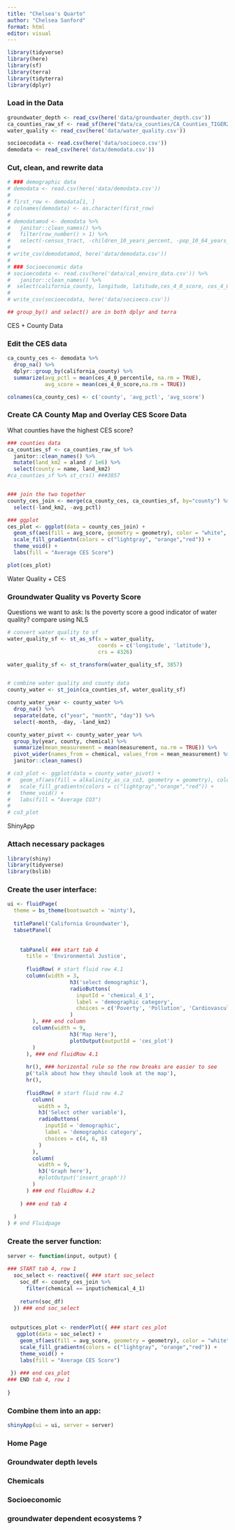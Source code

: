 ```yaml
---
title: "Chelsea's Quarto"
author: "Chelsea Sanford"
format: html
editor: visual
---
```


```r
library(tidyverse)
library(here)
library(sf)
library(terra)
library(tidyterra)
library(dplyr)
```

### Load in the Data

```r
groundwater_depth <- read_csv(here('data/groundwater_depth.csv'))
ca_counties_raw_sf <- read_sf(here("data/ca_counties/CA_Counties_TIGER2016.shp"))
water_quality <- read_csv(here('data/water_quality.csv'))

socioecodata <- read.csv(here('data/socioeco.csv'))
demodata <- read_csv(here('data/demodata.csv')) 
```

### Cut, clean, and rewrite data

```r
# ### demographic data
# demodata <- read.csv(here('data/demodata.csv')) 
# 
# first_row <- demodata[1, ] 
# colnames(demodata) <- as.character(first_row)
# 
# demodatamod <- demodata %>% 
#   janitor::clean_names() %>% 
#   filter(row_number() > 1) %>% 
#   select(-census_tract, -children_10_years_percent, -pop_10_64_years_percent, -elderly_64_years_percent)
# 
# write_csv(demodatamod, here('data/demodata.csv'))
# 
# ### Socioeconomic data
# socioecodata <- read.csv(here('data/cal_enviro_data.csv')) %>% 
#   janitor::clean_names() %>% 
#  select(california_county, longitude, latitude,ces_4_0_score, ces_4_0_percentile, ces_4_0_percentile_range, # drinking_water, drinking_water_pctl, lead, lead_pctl, poverty, poverty_pctl)
# 
# write_csv(socioecodata, here('data/socioeco.csv'))

## group_by() and select() are in both dplyr and terra
```

############################################## CES + County Data

### Edit the CES data

```r
ca_county_ces <- demodata %>% 
  drop_na() %>%   
  dplyr::group_by(california_county) %>% 
  summarize(avg_pctl = mean(ces_4_0_percentile, na.rm = TRUE),
            avg_score = mean(ces_4_0_score,na.rm = TRUE)) 

colnames(ca_county_ces) <- c('county', 'avg_pctl', 'avg_score')
```

### Create CA County Map and Overlay CES Score Data

What counties have the highest CES score?

```r
### counties data
ca_counties_sf <- ca_counties_raw_sf %>% 
  janitor::clean_names() %>%
  mutate(land_km2 = aland / 1e6) %>%
  select(county = name, land_km2)
#ca_counties_sf %>% st_crs() ###3857


### join the two together
county_ces_join <- merge(ca_county_ces, ca_counties_sf, by="county") %>% 
  select(-land_km2, -avg_pctl)

### ggplot
ces_plot <- ggplot(data = county_ces_join) +
  geom_sf(aes(fill = avg_score, geometry = geometry), color = "white", size = 0.1) +
  scale_fill_gradientn(colors = c("lightgray", "orange","red")) +
  theme_void() +
  labs(fill = "Average CES Score")

plot(ces_plot)
```

######################################## Water Quality + CES

### Groundwater Quality vs Poverty Score

Questions we want to ask: Is the poverty score a good indicator of water quality? compare using NLS

```r
# convert water quality to sf 
water_quality_sf <- st_as_sf(x = water_quality, 
                             coords = c('longitude', 'latitude'), 
                             crs = 4326)

water_quality_sf <- st_transform(water_quality_sf, 3857)


# combine water quality and county data 
county_water <- st_join(ca_counties_sf, water_quality_sf)

county_water_year <- county_water %>%
  drop_na() %>% 
  separate(date, c("year", "month", "day")) %>% 
  select(-month, -day, -land_km2) 

county_water_pivot <- county_water_year %>% 
  group_by(year, county, chemical) %>%
  summarize(mean_measurement = mean(measurement, na.rm = TRUE)) %>%
  pivot_wider(names_from = chemical, values_from = mean_measurement) %>% 
  janitor::clean_names()

# co3_plot <- ggplot(data = county_water_pivot) +
#   geom_sf(aes(fill = alkalinity_as_ca_co3, geometry = geometry), color = "white", size = 0.1) +
#   scale_fill_gradientn(colors = c("lightgray","orange","red")) +
#   theme_void() +
#   labs(fill = "Average CO3")
# 
# co3_plot
```

######################################### ShinyApp

### Attach necessary packages

```r
library(shiny)
library(tidyverse)
library(bslib)
```

### Create the user interface:

```r
ui <- fluidPage(
  theme = bs_theme(bootswatch = 'minty'),
  
  titlePanel('California Groundwater'),
  tabsetPanel(
    
    
    tabPanel( ### start tab 4
      title = 'Environmental Justice',
  
      fluidRow( # start fluid row 4.1
      column(width = 3,
                    h3('select demographic'),
                    radioButtons(
                      inputId = 'chemical_4_1',
                      label = 'demographic category',
                      choices = c('Poverty', 'Pollution', 'Cardiovascular Disease')
                    )
        ), ### end column
        column(width = 9,
                    h3('Map Here'),
                    plotOutput(outputId = 'ces_plot')
        )
      ), ### end fluidRow 4.1
      
      hr(), ### horizontal rule so the row breaks are easier to see
      p('talk about how they should look at the map'),
      hr(),
      
      fluidRow( # start fluid row 4.2
        column(
          width = 3,
          h3('Select other variable'),
          radioButtons(
            inputId = 'demographic',
            label = 'demographic category',
            choices = c(4, 6, 8)
          )
        ),
        column(
          width = 9,
          h3('Graph here'),
          #plotOutput('insert_graph'))
        )
      ) ### end fluidRow 4.2
      
    ) ### end tab 4 
  
  )
) # end Fluidpage

```

### Create the server function:

```r
server <- function(input, output) {
  
### START tab 4, row 1
  soc_select <- reactive({ ### start soc_select
    soc_df <- county_ces_join %>% 
      filter(chemical == input$chemical_4_1)
    
    return(soc_df)
  }) ### end soc_select
  
  
 output$ces_plot <- renderPlot({ ### start ces_plot
   ggplot(data = soc_select) +
    geom_sf(aes(fill = avg_score, geometry = geometry), color = "white", size = 0.1) +
    scale_fill_gradientn(colors = c("lightgray", "orange","red")) +
    theme_void() +
    labs(fill = "Average CES Score") 
  
 }) ### end ces_plot
### END tab 4, row 1
 
}
```

### Combine them into an app:

```r
shinyApp(ui = ui, server = server)
```

### Home Page

### Groundwater depth levels

### Chemicals

### Socioeconomic

### groundwater dependent ecosystems ?
